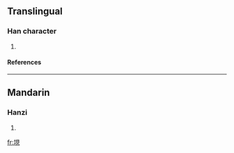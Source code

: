 ==Translingual==
===Han character===
{{Han char|rn=32|rad=土|as=07|sn=10|four=|canj=土月山山 (GBUU)}}
# {{defn|Han|sort=土07}}
====References====
{{Han ref|kx=0228.320|dkj=05089|dj=0464.390|hdz=10444.030|uh=57B7|ud=22455}}
----
==Mandarin==
===Hanzi===
{{cmn-hanzi|pin=[[xiàn]] ([[xian4]])|wg=hsien<sup>4</sup>}}
# {{defn|Mandarin}}

[[fr:垷]]